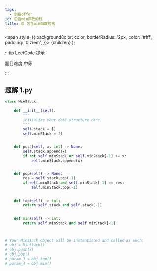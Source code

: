 ```yaml
---
tags:
  - 剑指offer
id: 包含min函数的栈
title: 🟡 包含min函数的栈
---
```


  <span
    style={{
      backgroundColor: color,
      borderRadius: '2px',
      color: '#fff',
      padding: '0.2rem',
    }}>
    {children}
  </span>
);

:::tip LeetCode 提示

题目难度 <Highlight color="#ffc01e">中等</Highlight>

:::

## 题解 1.py

```py
class MinStack:
  
    def __init__(self):
        """
        initialize your data structure here.
        """
        self.stack = []
        self.minStack = []


    def push(self, x: int) -> None:
        self.stack.append(x)
        if not self.minStack or self.minStack[-1] >= x:
            self.minStack.append(x)


    def pop(self) -> None:
        res = self.stack.pop(-1)
        if self.minStack and self.minStack[-1] == res:
            self.minStack.pop(-1)


    def top(self) -> int:
        return self.stack and self.stack[-1]


    def min(self) -> int:
        return self.minStack and self.minStack[-1]



# Your MinStack object will be instantiated and called as such:
# obj = MinStack()
# obj.push(x)
# obj.pop()
# param_3 = obj.top()
# param_4 = obj.min()
```


